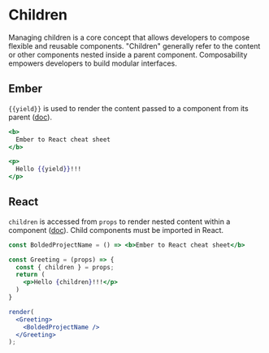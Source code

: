 # Children 

Managing children is a core concept that allows developers to compose flexible and reusable components. "Children" generally refer to the content or other components nested inside a parent component. Composability empowers developers to build modular interfaces.

## Ember 

`{{yield}}` is used to render the content passed to a component from its parent ([doc](https://guides.emberjs.com/v3.24.0/components/block-content/)).

```hbs title="/components/bolded-project-name.hbs" showLineNumbers
<b>
  Ember to React cheat sheet
</b>
```

```hbs title="/components/greeting.hbs" showLineNumbers
<p>
  Hello {{yield}}!!!
</p>
```

## React

`children` is accessed from `props` to render nested content within a component ([doc](https://react.dev/learn/passing-props-to-a-component#passing-jsx-as-children)). Child components must be imported in React.

```jsx live noInline 
const BoldedProjectName = () => <b>Ember to React cheat sheet</b>

const Greeting = (props) => {
  const { children } = props;
  return (
    <p>Hello {children}!!!</p>
  )
}

render(
  <Greeting>
    <BoldedProjectName />
  </Greeting>
);
```
